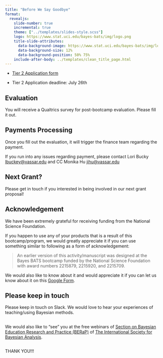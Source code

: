 ```yaml
---
title: "Before We Say Goodbye"
format: 
  revealjs:
    slide-number: true
    incremental: true
    theme: ["../templates/slides-style.scss"]
    logo: https://www.stat.uci.edu/bayes-bats/img/logo.png
    title-slide-attributes: 
      data-background-image: https://www.stat.uci.edu/bayes-bats/img/logo.png
      data-background-size: 12%
      data-background-position: 50% 75%
    include-after-body: ../templates/clean_title_page.html
---
```


- [Tier 2 Application form](https://forms.gle/NVdJgQJZy3kV94VY9)

- Tier 2 Application deadline: July 26th


## Evaluation

You will receive a Qualtrics survey for post-bootcamp evaluation.
Please fill it out.

## Payments Processing 

Once you fill out the evaluation, it will trigger the finance team regarding the payment. 

If you run into any issues regarding payment, please contact Lori Bucky <lbuckey@vassar.edu> and CC Monika Hu <jihu@vassar.edu>

## Next Grant?

Please get in touch if you interested in being involved in our next grant proposal! 


## Acknowledgement 

We have been extremely grateful for receiving funding from the National Science Foundation.

If you happen to use any of your products that is a result of this bootcamp/program, we would greatly appreciate it if you can use something similar to following as a form of acknowledgement:

> An earlier version of this activity/manuscript was designed at the Bayes BATS bootcamp funded by the National Science Foundation with award numbers 2215879, 2215920, and 2215709.


We would also like to know about it and would appreciate it if you can let us know about it on this [Google Form]().


## Please keep in touch 


Please keep in touch on Slack. We would love to hear your experiences of teaching/using Bayesian methods.


## 


We would also like to "see" you at the free webinars of [Section on Bayesian Education Research and Practice (BERaP)](https://berap-isba.github.io/events.html) of [The International Society for Bayesian Analysis ](https://bayesian.org/).

##


:::{.font75}
THANK YOU!!!
:::
